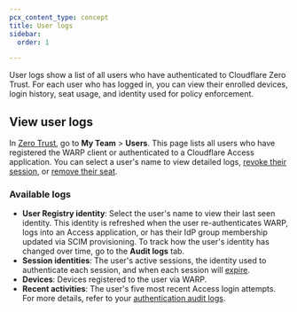 ```yaml
---
pcx_content_type: concept
title: User logs
sidebar:
  order: 1

---
```



User logs show a list of all users who have authenticated to Cloudflare Zero Trust. For each user who has logged in, you can view their enrolled devices, login history, seat usage, and identity used for policy enforcement.

## View user logs

In [Zero Trust](https://one.dash.cloudflare.com/), go to **My Team** > **Users**. This page lists all users who have registered the WARP client or authenticated to a Cloudflare Access application. You can select a user's name to view detailed logs, [revoke their session](/cloudflare-one/identity/users/session-management/#revoke-user-sessions), or [remove their seat](/cloudflare-one/identity/users/seat-management/).

### Available logs

* **User Registry identity**: Select the user's name to view their last seen identity. This identity is refreshed when the user re-authenticates WARP, logs into an Access application, or has their IdP group membership updated via <GlossaryTooltip term="SCIM" link="/cloudflare-one/identity/users/scim/">SCIM provisioning</GlossaryTooltip>. To track how the user's identity has changed over time, go to the **Audit logs** tab.
* **Session identities**: The user's active sessions, the identity used to authenticate each session, and when each session will [expire](/cloudflare-one/identity/users/session-management/).
* **Devices**: Devices registered to the user via WARP.
* **Recent activities**: The user's five most recent Access login attempts. For more details, refer to your [authentication audit logs](/cloudflare-one/insights/logs/audit-logs/#authentication-audit-logs).
